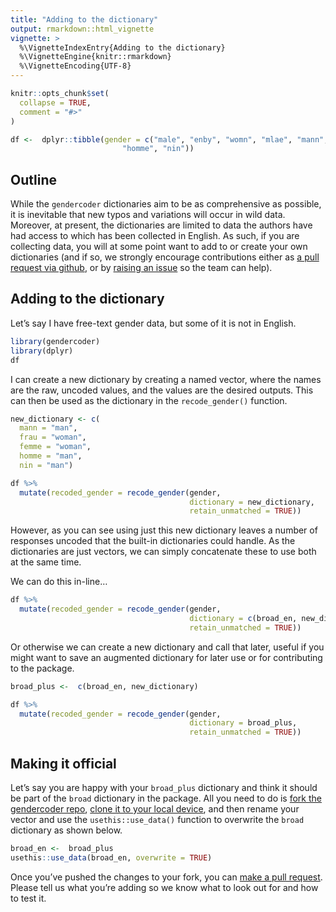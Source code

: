 ```yaml
---
title: "Adding to the dictionary"
output: rmarkdown::html_vignette
vignette: >
  %\VignetteIndexEntry{Adding to the dictionary}
  %\VignetteEngine{knitr::rmarkdown}
  %\VignetteEncoding{UTF-8}
---
```


```r
knitr::opts_chunk$set(
  collapse = TRUE,
  comment = "#>"
)
```

```r
df <-  dplyr::tibble(gender = c("male", "enby", "womn", "mlae", "mann", "frau", "femme", 
                         "homme", "nin"))
```
## Outline

While the `gendercoder` dictionaries aim to be as comprehensive as possible, it
is inevitable that new typos and variations will occur in wild data. Moreover, 
at present, the dictionaries are limited to data the authors have had access to 
which has been collected in English. As such, if you are collecting data, you 
will at some point want to add to or create your own dictionaries (and if so, 
we strongly encourage contributions either as [a pull request via github](https://github.com/ropenscilabs/gendercoder), or by [raising an issue](https://github.com/ropenscilabs/gendercoder/issues/new) so the team can 
help).

## Adding to the dictionary

Let's say I have free-text gender data, but some of it is not in English.

```r
library(gendercoder)
library(dplyr)
df
```

I can create a new dictionary by creating a named vector, where the names are 
the raw, uncoded values, and the values are the desired outputs. This can then 
be used as the dictionary in the `recode_gender()` function.

```r
new_dictionary <- c(
  mann = "man", 
  frau = "woman", 
  femme = "woman", 
  homme = "man", 
  nin = "man")

df %>% 
  mutate(recoded_gender = recode_gender(gender, 
                                        dictionary = new_dictionary, 
                                        retain_unmatched = TRUE))

```
However, as you can see using just this new dictionary leaves a number of 
responses uncoded that the built-in dictionaries could handle. As the 
dictionaries are just vectors, we can simply concatenate these to use both at 
the same time. 

We can do this in-line...

```r
df %>% 
  mutate(recoded_gender = recode_gender(gender, 
                                        dictionary = c(broad_en, new_dictionary), 
                                        retain_unmatched = TRUE))
```
Or otherwise we can create a new dictionary and call that later, useful if you 
might want to save an augmented dictionary for later use or for contributing to 
the package.
```r
broad_plus <-  c(broad_en, new_dictionary)

df %>% 
  mutate(recoded_gender = recode_gender(gender, 
                                        dictionary = broad_plus, 
                                        retain_unmatched = TRUE))
```

## Making it official

Let's say you are happy with your `broad_plus` dictionary and think it should be 
part of the `broad` dictionary in the package. All you need to do is [fork the 
gendercoder repo](https://docs.github.com/en/get-started/quickstart/fork-a-repo), 
[clone it to your local device](https://docs.github.com/en/github/creating-cloning-and-archiving-repositories/cloning-a-repository-from-github/cloning-a-repository), and then rename 
your vector and use the `usethis::use_data()` function to overwrite the `broad` 
dictionary as shown below. 

```r
broad_en <-  broad_plus
usethis::use_data(broad_en, overwrite = TRUE)
```

Once you've pushed the changes to your fork, you can [make a pull request](https://docs.github.com/en/github/collaborating-with-pull-requests/proposing-changes-to-your-work-with-pull-requests/creating-a-pull-request-from-a-fork). Please tell us 
what you're adding so we know what to look out for and how to test it.  

